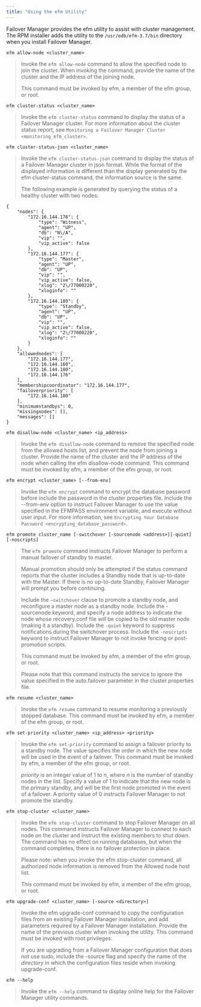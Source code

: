 ```yaml
---
title: "Using the efm Utility"
---
```


<div id="using_efm_utility" class="registered_link"></div>

Failover Manager provides the efm utility to assist with cluster management. The RPM installer adds the utility to the `/usr/edb/efm-3.7/bin` directory when you install Failover Manager.

<div id="efm_allow_node" class="registered_link"></div>

`efm allow-node <cluster_name>`

> Invoke the `efm allow-node` command to allow the specified node to join the cluster. When invoking the command, provide the name of the cluster and the IP address of the joining node.
>
> This command must be invoked by efm, a member of the efm group, or root.

<div id="efm_cluster_status" class="registered_link"></div>

`efm cluster-status <cluster_name>`

> Invoke the `efm cluster-status` command to display the status of a Failover Manager cluster. For more information about the cluster status report, see `Monitoring a Failover Manager Cluster <monitoring_efm_cluster>`.

<div id="efm_cluster_status-json" class="registered_link"></div>

`efm cluster-status-json <cluster_name>`

> Invoke the `efm cluster-status-json` command to display the status of a Failover Manager cluster in json format. While the format of the displayed information is different than the display generated by the efm cluster-status command, the information source is the same.
>
> The following example is generated by querying the status of a healthy cluster with two nodes:

```
{
    "nodes": {
        "172.16.144.176": {
            "type": "Witness",
            "agent": "UP",
            "db": "N\/A",
            "vip": "",
            "vip_active": false
        },
        "172.16.144.177": {
            "type": "Master",
            "agent": "UP",
            "db": "UP",
            "vip": "",
            "vip_active": false,
            "xlog": "2\/77000220",
            "xloginfo": ""
        },
        "172.16.144.180": {
            "type": "Standby",
            "agent": "UP",
            "db": "UP",
            "vip": "",
            "vip_active": false,
            "xlog": "2\/77000220",
            "xloginfo": ""
        }
    },
    "allowednodes": [
        "172.16.144.177",
        "172.16.144.160",
        "172.16.144.180",
        "172.16.144.176"
    ],
    "membershipcoordinator": "172.16.144.177",
    "failoverpriority": [
        "172.16.144.180"
    ],
    "minimumstandbys": 0,
    "missingnodes": [],
    "messages": []
}
```

<div id="efm_disallow_node" class="registered_link"></div>

`efm disallow-node <cluster_name> <ip_address>`

> Invoke the `efm disallow-node` command to remove the specified node from the allowed hosts list, and prevent the node from joining a cluster. Provide the name of the cluster and the IP address of the node when calling the efm disallow-node command. This command must be invoked by efm, a member of the efm group, or root.

<div id="efm_encrypt" class="registered_link"></div>

`efm encrypt <cluster_name> [--from-env]`

> Invoke the `efm encrypt` command to encrypt the database password before include the password in the cluster properties file. Include the --from-env option to instruct Failover Manager to use the value specified in the EFMPASS environment variable, and execute without user input. For more information, see `Encrypting Your Database Password <encrypting_database_password>`.

<div id="efm_promote" class="registered_link"></div>

`efm promote cluster_name [-switchover [-sourcenode <address>][-quiet][-noscripts]`

> The `efm promote` command instructs Failover Manager to perform a manual failover of standby to master.
>
> Manual promotion should only be attempted if the status command reports that the cluster includes a Standby node that is up-to-date with the Master. If there is no up-to-date Standby, Failover Manager will prompt you before continuing.
>
> Include the `–switchover` clause to promote a standby node, and reconfigure a master node as a standby node. Include the -sourcenode keyword, and specify a node address to indicate the node whose recovery.conf file will be copied to the old master node (making it a standby). Include the `-quiet` keyword to suppress notifications during the switchover process. Include the `-noscripts` keyword to instruct Failover Manager to not invoke fencing or post-promotion scripts.
>
> This command must be invoked by efm, a member of the efm group, or root.
>
> Please note that this command instructs the service to ignore the value specified in the auto.failover parameter in the cluster properties file.

<div id="efm_resume" class="registered_link"></div>

`efm resume <cluster_name>`

> Invoke the `efm resume` command to resume monitoring a previously stopped database. This command must be invoked by efm, a member of the efm group, or root.

<div id="efm_set_priority" class="registered_link"></div>

`efm set-priority <cluster_name> <ip_address> <priority>`

> Invoke the `efm set-priority` command to assign a failover priority to a standby node. The value specifies the order in which the new node will be used in the event of a failover. This command must be invoked by efm, a member of the efm group, or root.
>
> *priority* is an integer value of 1 to *n*, where *n* is the number of standby nodes in the list. Specify a value of 1 to indicate that the new node is the primary standby, and will be the first node promoted in the event of a failover. A priority value of 0 instructs Failover Manager to not promote the standby.

<div id="efm_stop_cluster" class="registered_link"></div>

`efm stop-cluster <cluster_name>`

> Invoke the `efm stop-cluster` command to stop Failover Manager on all nodes. This command instructs Failover Manager to connect to each node on the cluster and instruct the existing members to shut down. The command has no effect on running databases, but when the command completes, there is no failover protection in place.
>
> Please note: when you invoke the efm stop-cluster command, all authorized node information is removed from the Allowed node host list.
>
> This command must be invoked by efm, a member of the efm group, or root.

<div id="efm_upgrade_conf" class="registered_link"></div>

`efm upgrade-conf <cluster_name> [-source <directory>]`

> Invoke the efm upgrade-conf command to copy the configuration files from an existing Failover Manager installation, and add parameters required by a Failover Manager installation. Provide the name of the previous cluster when invoking the utility. This command must be invoked with root privileges.
>
> If you are upgrading from a Failover Manager configuration that does not use sudo, include the -source flag and specify the name of the *directory* in which the configuration files reside when invoking upgrade-conf.

<div id="efm_help" class="registered_link"></div>

`efm --help`

> Invoke the `efm --help` command to display online help for the Failover Manager utility commands.
